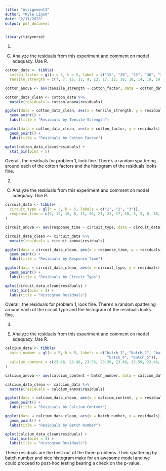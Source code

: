 ```yaml
---
title: "Assignment3"
author: "Kyle Ligon"
date: "2/11/2020"
output: pdf_document
---
```

\begin{center}
\includegraphics[width=8in]{final/pg_one.pdf} 
\end{center}

```r
library(tidyverse)
```

1) 
C) Analyze the residuals from this experiment and comment on model adequacy.  Use R.

```r
cotton_data <- tibble(
  cotton_factor = gl(n = 5, k = 5, label = c("15", "20", "25", "30", "35")),
  tensile_strength = c(7, 7, 15, 11, 9, 12, 17, 12, 18, 18, 14, 19, 19, 18, 18, 19, 25, 22, 19, 23, 7, 10, 11, 15, 11))

cotton_anova <- aov(tensile_strength ~ cotton_factor, data = cotton_data)

cotton_data_clean <- cotton_data %>%
  mutate(residuals = cotton_anova$residuals)

ggplot(data = cotton_data_clean, aes(x = tensile_strength, y = residuals)) +
  geom_point() +
  labs(title = "Residuals by Tensile Strength")
```

```r
ggplot(data = cotton_data_clean, aes(x = cotton_factor, y = residuals)) + 
  geom_point() +
  labs(title = "Residuals by Cotton Factor")
```
```r
qplot(cotton_data_clean$residuals) +
  stat_bin(bins = 5)
```

Overall, the residuals for problem 1, look fine.  There's a random spattering around each of the cotton factors and the histogram of the residuals looks fine.  



\begin{center}
\includegraphics[width=8in]{final/pg_two.pdf} 
\end{center}


2) 
C) Analyze the residuals from this experiment and comment on model adequacy. Use R.

```r
circuit_data <- tibble(
  circuit_type = gl(n = 3, k = 5, labels = c("1", "2", "3")),
  response_time = c(9, 12, 10, 8, 15, 20, 21, 23, 17, 30, 6, 5, 8, 16, 7)
)

circuit_anova <- aov(response_time ~ circuit_type, data = circuit_data)

circuit_data_clean <- circuit_data %>%
  mutate(residuals = circuit_anova$residuals)

ggplot(data = circuit_data_clean, aes(x = response_time, y = residuals)) +
  geom_point() +
  labs(title = "Residuals by Response Time")
```



```r
ggplot(data = circuit_data_clean, aes(x = circuit_type, y = residuals)) + 
  geom_point() +
  labs(title = "Residuals by Circuit Type")
```


```r
qplot(circuit_data_clean$residuals) +
  stat_bin(bins = 3) +
  labs(title = "Histogram Residuals")
```

Overall, the residuals for problem 1, look fine.  There's a random spattering around each of the circuit type and the histogram of the residuals looks fine.  

\begin{center}
\includegraphics[width=8in, angle = 180]{final/pg_three.pdf} 
\includegraphics[width=thunderbird
8in, angle = 180]{final/pg_four.pdf} 
\end{center}
3) 
E) Analyze the residuals from this experiment and comment on model adequacy. Use R.
```r
calcium_data <- tibble(
  batch_number = gl(n = 5, k = 5, labels = c("batch_1", "batch_2", "batch_3",
                                              "batch_4", "batch_5")),
  calcium_content = c(23.46, 23.48, 23.56, 23.39, 23.40, 23.59, 23.46, 23.42, 23.49, 23.50, 23.51, 23.64, 23.46, 23.52, 23.49, 23.28, 23.40, 23.37, 23.46, 23.39, 23.29, 23.46, 23.37, 23.32, 23.38)
)

calcium_anova <- aov(calcium_content ~ batch_number, data = calcium_data)

calcium_data_clean <- calcium_data %>%
  mutate(residuals = calcium_anova$residuals)

ggplot(data = calcium_data_clean, aes(x = calcium_content, y = residuals)) +
  geom_point() +
  labs(title = "Residuals by Calcium Content")
```

```r
ggplot(data = calcium_data_clean, aes(x = batch_number, y = residuals)) + 
  geom_point() +
  labs(title = "Residuals by Batch Number")

```

```r
qplot(calcium_data_clean$residuals) +
  stat_bin(bins = 3) +
  labs(title = "Histogram Residuals")
```

These residuals are the best out of the three problems.  Their spattering by batch number and nice histogram make for an awesome model and we could proceed to post-hoc testing bearing a check on the p-value.  